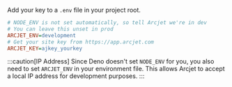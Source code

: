 Add your key to a `.env` file in your project root.

```ini title=".env"
# NODE_ENV is not set automatically, so tell Arcjet we're in dev
# You can leave this unset in prod
ARCJET_ENV=development
# Get your site key from https://app.arcjet.com
ARCJET_KEY=ajkey_yourkey
```

:::caution[IP Address] Since Deno doesn't set `NODE_ENV` for you, you also need
to set `ARCJET_ENV` in your environment file. This allows Arcjet to accept a
local IP address for development purposes. :::
